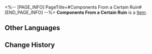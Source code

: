<%-- [PAGE_INFO]
PageTitle=#Components From a Certain Ruin#
[END_PAGE_INFO] --%>
{{Item Infobox
|title       = Components From a Certain Ruin
|id          = 140436
|image       = Item Components From a Certain Ruin.png
|type        = 
|invCategory = Missions
|rarity      = 3
|effect      = 
|description = This is a part found in the ruins of the Pasdrak City Civic Center. Its original purpose is now impossible to discover. Swanga now carries this part with him at all times as a reminder to always recall the blood and tears of the revolutionaries.
}}
'''Components From a Certain Ruin''' is a [[Item]].

==Other Languages==
{{Other Languages
|en   = Components From a Certain Ruin
|zhs  = 某处废墟中的零件
|zht  = 某處廢墟中的零件
|ja   = ある廃墟から見つかった部品
|ko   = 어느 폐허에서 난 부품
|es   = Componente de ciertas ruinas
|fr   = Fragments de ruines
|ru   = Деталь из неких руин
|th   = ชิ้นส่วนจากซากปรักหักพังแห่งหนึ่ง
|vi   = Linh Kiện Trong Phế Tích Nào Đó
|de   = Bauteil einer gewissen Ruine
|id   = Komponen dari Suatu Reruntuhan
|pt   = Componentes de uma Certa Ruína
}}

==Change History==
{{Change History|2.0}}